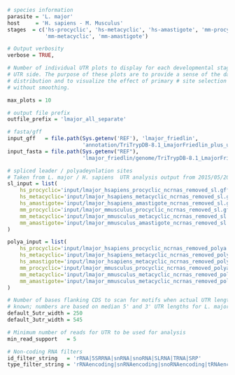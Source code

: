 ```r
# species information
parasite = 'L. major'
host     = 'H. sapiens - M. Musculus'
stages  = c('hs-procyclic', 'hs-metacyclic', 'hs-amastigote', 'mm-procyclic',
            'mm-metacyclic', 'mm-amastigote')

# Output verbosity
verbose = TRUE,

# Number of individual UTR plots to display for each developmental stage and
# UTR side. The purpose of these plots are to provide a sense of the data
# distribution and to visualize the effect of primary # site selection with and
# without smoothing.

max_plots = 10

# output file prefix
outfile_prefix = 'lmajor_all_separate'

# fasta/gff
input_gff   = file.path(Sys.getenv('REF'), 'lmajor_friedlin',
                        'annotation/TriTrypDB-8.1_LmajorFriedlin_plus_unannotated_orfs.gff')
input_fasta = file.path(Sys.getenv("REF"), 
                        'lmajor_friedlin/genome/TriTrypDB-8.1_LmajorFriedlin_Genome.fasta')

# spliced leader / polyadeynlation sites
# Taken from L. major / H. sapiens  UTR analysis output from 2015/05/20
sl_input = list(
    hs_procyclic='input/lmajor_hsapiens_procyclic_ncrnas_removed_sl.gff.gz',
    hs_metacyclic='input/lmajor_hsapiens_metacyclic_ncrnas_removed_sl.gff.gz',
    hs_amastigote='input/lmajor_hsapiens_amastigote_ncrnas_removed_sl.gff.gz',
    mm_procyclic='input/lmajor_mmusculus_procyclic_ncrnas_removed_sl.gff.gz',
    mm_metacyclic='input/lmajor_mmusculus_metacyclic_ncrnas_removed_sl.gff.gz',
    mm_amastigote='input/lmajor_mmusculus_amastigote_ncrnas_removed_sl.gff.gz'
)

polya_input = list(
    hs_procyclic='input/lmajor_hsapiens_procyclic_ncrnas_removed_polya.gff.gz',
    hs_metacyclic='input/lmajor_hsapiens_metacyclic_ncrnas_removed_polya.gff.gz',
    hs_amastigote='input/lmajor_hsapiens_metacyclic_ncrnas_removed_polya.gff.gz',
    mm_procyclic='input/lmajor_mmusculus_procyclic_ncrnas_removed_polya.gff.gz',
    mm_metacyclic='input/lmajor_mmusculus_metacyclic_ncrnas_removed_polya.gff.gz',
    mm_amastigote='input/lmajor_mmusculus_metacyclic_ncrnas_removed_polya.gff.gz'
)

# Number of bases flanking CDS to scan for motifs when actual UTR length is not
# known; numbers are based on median 5' and 3' UTR lengths for L. major
default_5utr_width = 250
default_3utr_width = 545

# Minimum number of reads for UTR to be used for analysis
min_read_support   = 5

# Non-coding RNA filters
id_filter_string   = 'rRNA|5SRRNA|snRNA|snoRNA|SLRNA|TRNA|SRP'
type_filter_string = 'rRNAencoding|snRNAencoding|snoRNAencoding|tRNAencoding'
```
